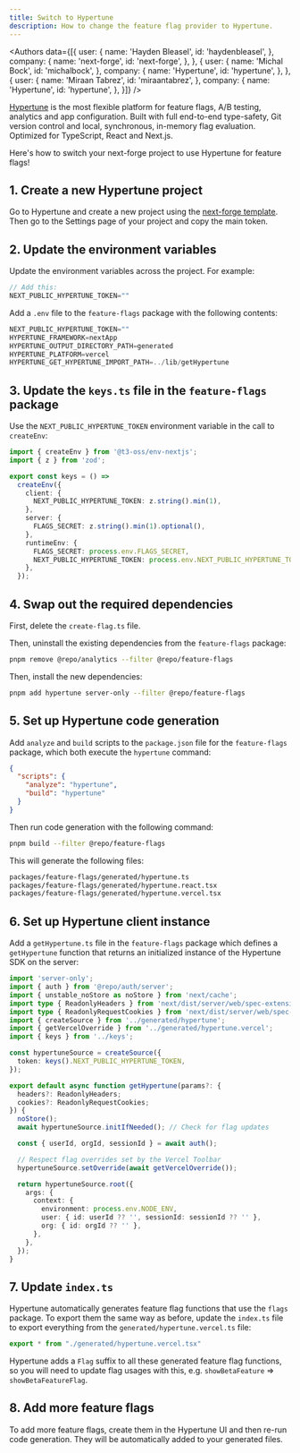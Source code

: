 ```yaml
---
title: Switch to Hypertune
description: How to change the feature flag provider to Hypertune.
---
```


<Authors data={[{
  user: {
    name: 'Hayden Bleasel',
    id: 'haydenbleasel',
  },
  company: {
    name: 'next-forge',
    id: 'next-forge',
  },
}, {
  user: {
    name: 'Michal Bock',
    id: 'michalbock',
  },
  company: {
    name: 'Hypertune',
    id: 'hypertune',
  },
}, {
  user: {
    name: 'Miraan Tabrez',
    id: 'miraantabrez',
  },
  company: {
    name: 'Hypertune',
    id: 'hypertune',
  },
}]} />

[Hypertune](https://www.hypertune.com/) is the most flexible platform for feature flags, A/B testing, analytics and app configuration. Built with full end-to-end type-safety, Git version control and local, synchronous, in-memory flag evaluation. Optimized for TypeScript, React and Next.js.

Here's how to switch your next-forge project to use Hypertune for feature flags!

## 1. Create a new Hypertune project

Go to Hypertune and create a new project using the [next-forge template](https://app.hypertune.com/?new_project=1&new_project_template=next-forge). Then go to the Settings page of your project and copy the main token.

## 2. Update the environment variables

Update the environment variables across the project. For example:

```js apps/app/.env
// Add this:
NEXT_PUBLIC_HYPERTUNE_TOKEN=""
```

Add a `.env` file to the `feature-flags` package with the following contents:

```js packages/feature-flags/.env
NEXT_PUBLIC_HYPERTUNE_TOKEN=""
HYPERTUNE_FRAMEWORK=nextApp
HYPERTUNE_OUTPUT_DIRECTORY_PATH=generated
HYPERTUNE_PLATFORM=vercel
HYPERTUNE_GET_HYPERTUNE_IMPORT_PATH=../lib/getHypertune
```

## 3. Update the `keys.ts` file in the `feature-flags` package

Use the `NEXT_PUBLIC_HYPERTUNE_TOKEN` environment variable in the call to `createEnv`:

```ts packages/feature-flags/keys.ts {6-8,14}
import { createEnv } from '@t3-oss/env-nextjs';
import { z } from 'zod';

export const keys = () =>
  createEnv({
    client: {
      NEXT_PUBLIC_HYPERTUNE_TOKEN: z.string().min(1),
    },
    server: {
      FLAGS_SECRET: z.string().min(1).optional(),
    },
    runtimeEnv: {
      FLAGS_SECRET: process.env.FLAGS_SECRET,
      NEXT_PUBLIC_HYPERTUNE_TOKEN: process.env.NEXT_PUBLIC_HYPERTUNE_TOKEN,
    },
  });
```

## 4. Swap out the required dependencies

First, delete the `create-flag.ts` file.

Then, uninstall the existing dependencies from the `feature-flags` package:

```sh Terminal
pnpm remove @repo/analytics --filter @repo/feature-flags
```

Then, install the new dependencies:

```sh Terminal
pnpm add hypertune server-only --filter @repo/feature-flags
```

## 5. Set up Hypertune code generation

Add `analyze` and `build` scripts to the `package.json` file for the `feature-flags` package, which both execute the `hypertune` command:

```json packages/feature-flags/package.json
{
  "scripts": {
    "analyze": "hypertune",
    "build": "hypertune"
  }
}
```

Then run code generation with the following command:

```sh Terminal
pnpm build --filter @repo/feature-flags 
```

This will generate the following files:

```txt
packages/feature-flags/generated/hypertune.ts
packages/feature-flags/generated/hypertune.react.tsx
packages/feature-flags/generated/hypertune.vercel.tsx
```

## 6. Set up Hypertune client instance

Add a `getHypertune.ts` file in the `feature-flags` package which defines a `getHypertune` function that returns an initialized instance of the Hypertune SDK on the server:

```ts packages/feature-flags/lib/getHypertune.ts
import 'server-only';
import { auth } from '@repo/auth/server';
import { unstable_noStore as noStore } from 'next/cache';
import type { ReadonlyHeaders } from 'next/dist/server/web/spec-extension/adapters/headers';
import type { ReadonlyRequestCookies } from 'next/dist/server/web/spec-extension/adapters/request-cookies';
import { createSource } from '../generated/hypertune';
import { getVercelOverride } from '../generated/hypertune.vercel';
import { keys } from '../keys';

const hypertuneSource = createSource({
  token: keys().NEXT_PUBLIC_HYPERTUNE_TOKEN,
});

export default async function getHypertune(params?: {
  headers?: ReadonlyHeaders;
  cookies?: ReadonlyRequestCookies;
}) {
  noStore();
  await hypertuneSource.initIfNeeded(); // Check for flag updates

  const { userId, orgId, sessionId } = await auth();

  // Respect flag overrides set by the Vercel Toolbar
  hypertuneSource.setOverride(await getVercelOverride());

  return hypertuneSource.root({
    args: {
      context: {
        environment: process.env.NODE_ENV,
        user: { id: userId ?? '', sessionId: sessionId ?? '' },
        org: { id: orgId ?? '' },
      },
    },
  });
}
```

## 7. Update `index.ts`

Hypertune automatically generates feature flag functions that use the `flags` package. To export them the same way as before, update the `index.ts` file to export everything from the `generated/hypertune.vercel.ts` file:

```ts packages/feature-flags/index.ts
export * from "./generated/hypertune.vercel.tsx"
```

Hypertune adds a `Flag` suffix to all these generated feature flag functions, so you will need to update flag usages with this, e.g. `showBetaFeature` => `showBetaFeatureFlag`.

## 8. Add more feature flags

To add more feature flags, create them in the Hypertune UI and then re-run code generation. They will be automatically added to your generated files.
